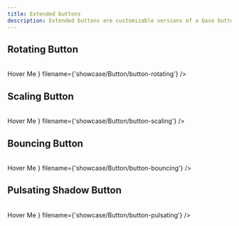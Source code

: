 ```yaml
---
title: Extended buttons
description: Extended buttons are customizable versions of a base button that enhance interaction with added styles and features.
---
```



## Rotating Button
<br/>
<Preview
  component={<RotatingButton animationColor="#ff6347">
  Hover Me
</RotatingButton>}
  filename={'showcase/Button/button-rotating'}
/>

## Scaling Button
<br/>
<Preview
  component={<ScalingButton animationColor="#ff6347">
  Hover Me
</ScalingButton>}
  filename={'showcase/Button/button-scaling'}
/>

## Bouncing Button
<br/>
<Preview
  component={<BouncingButton animationColor="#ff6347">
  Hover Me
</BouncingButton>}
  filename={'showcase/Button/button-bouncing'}
/>

## Pulsating Shadow Button
<br/>
<Preview
  component={<PulsatingShadowButton>
  Hover Me
</PulsatingShadowButton>}
  filename={'showcase/Button/button-pulsating'}
/>